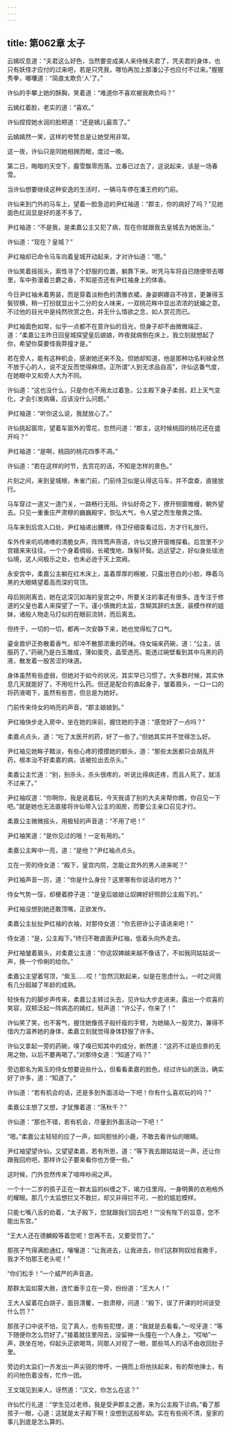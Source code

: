 ```yaml
---
---
---
```

title: 第062章 太子
---





云嫣叹息道：“夫君这么好色，当然要变成美人来侍候夫君了，凭夫君的身体，也只有妖怪才应付的过来吧，若是只凭我，哪怕再加上那潘公子也应付不过来。”握握秀拳，嘟囔道：“简直太欺负‘人’了。”

许仙的手攀上她的酥胸，笑着道：“难道你不喜欢被我欺负吗？”

云嫣红着脸，老实的道：“喜欢。”

许仙捏捏她水润的脸颊道：“还是嫣儿最乖了。”

云嫣嫣然一笑，这样的夸赞总是让她受用非常。

这一夜，许仙只是同她相拥而眠，度过一晚。

第二日，晦暗的天空下，霰雪飘零而落。立春已过去了，这说起来，该是一场春雪。

当许仙想要继续这种安逸的生活时，一辆马车停在潘王府的门前。

许仙来到门外的马车上，望着一脸急迫的尹红袖道：“郡主，你的病好了吗？”见她面色红润显是好的差不多了。

尹红袖道：“不是我，是柔嘉公主又犯了病，现在你就跟我去皇城去为她医治。”

许仙道：“现在？皇城？”

尹红袖却已命令马车向着皇城开动起来，才对许仙道：“嗯。”

许仙笑着摇摇头，索性寻了个舒服的位置，躺靠下来。听凭马车将自已随便带去哪里，车中弥漫着兰麝之香，不知是否还有尹红袖身上的体香。

今日尹红袖未着男装，而是穿着淡粉色的清雅衣裙，身姿婀娜自不待言，更兼得玉鬓钗横，稍一打扮就显出十二分的女人味来，一双桃花眸中显出浓浓的妩媚之意。不过他的目光中是纯然欣赏之色，并无什么情欲之念，如人赏花而已。

尹红袖面色如常，似乎一点都不在意许仙的目光，但身子却不由微微端正，道：“柔嘉公主昨日回皇城探望皇后娘娘，昨夜就病倒在床上，我立刻就想起了你，希望你莫要怪我莽撞才是。”

若在旁人，能有这种机会，感谢她还来不及。但她却知道，他是那种功名利禄全然不放于心的人，说不定反而觉得麻烦。正所谓“人到无求品自高”，许仙这番气度，在她眼中又和旁人大为不同。

许仙道：“这也没什么，只是你也不用太过着急，公主殿下身子柔弱，赶上天气变化，才会引发病痛，应该没什么问题。”

尹红袖道：“听你这么说，我就放心了。”

许仙挑起窗帘，望着车窗外的雪花，忽然问道：“郡主，这时候桃园的桃花还在盛开吗？”

尹红袖道：“是啊，桃园的桃花四季不凋。”

许仙道：“若在这样的时节，去赏花的话，不知是怎样的景色。”

片刻之间，来到皇城根，朱雀门前，门前侍卫似是认得这马车，并不盘查，直接放行。

马车穿过一道又一道门关，一路畅行无阻。许仙好奇之下，撩开侧窗帷幔，朝外望去。只见一重重庄严肃穆的巍巍殿宇，恢弘大气，令人望之而生敬畏之情。

马车来到后宫入口处，尹红袖递出腰牌，侍卫仔细查看过后，方才行礼放行。

车外传来叽叽喳喳的清脆女声，阵阵莺声燕语，许仙又撩开窗帷探看。后宫里不少宫娥来来往往，一个个身着绸缎，长裙曳地，珠髻环鬓。远远望之，好似身处瑶池仙境，这人间极乐之处，也未必逊于天上宫阙。

永安宫中，柔嘉公主躺在红木床上，盖着厚厚的棉被，只露出苍白的小脸，睁着乌黑的大眼睛望着高而深的穹顶。

母后刚刚离去，她在这深沉如海的皇宫之中，所要关注的事还有很多。连专注于修道的父皇也着人来探望了一下。谨小慎微的太监，含糊其辞的太医，装模作样的姐妹，诸般人物走马灯似的在眼前流转，而后离去。

但终于，一切的一切，都再一次安静下来，她也觉得松了口气。

鎏金兽炉正弥散着香气，却冲不散那浓重的药味。侍女端来药碗，道：“公主，该服药了。”药碗乃是白玉雕成，薄如蛋壳，晶莹透亮。能透过碗壁看到其中乌黑的药液，散发着一股苦涩的味道。

身体虽然有些虚弱，但她对于如今的状况，其实早已习惯了。大多数时候，其实休息几天就能好了，不用吃什么药。但还是配合的直起身子，皱着眉头，一口一口的将药液喝下，虽然有些苦，但总是为她好。

门前传来侍女的响亮的声音，“郡主娘娘到。”

尹红袖快步走入房中，坐在她的床前，握住她的手道：“感觉好了一点吗？”

柔嘉点点头，道：“吃了太医开的药，好了一些了。”但她其实并不觉得怎么好。

尹红袖见她眸子黯淡，有些心疼的摸摸她的额头，道：“那些太医都只会胡乱开药，根本治不好柔嘉的病，该被拉出去杀头。”

柔嘉公主忙道：“别，别杀头，杀头很疼的，听说比得病还疼，而且人死了，就活不过来了。”

尹红袖叹道：“你啊你，我是说着玩，今天我请了别的大夫来帮你瞧，你召见一下吧。”就是她也无法直接将许仙带入公主的闺房，而要公主亲口召见才行。

柔嘉公主微微摇头，用极轻的声音道：“不用了吧！”

尹红袖笑道：“是你见过的哦！一定有用的。”

柔嘉公主眸中一亮，道：“是他？”尹红袖点点头。

立在一旁的侍女道：“殿下，皇宫内院，怎能让宫外的男人进来呢？”

尹红袖声音一厉，道：“你是什么身份？这里哪有你说话的地方？”

侍女气势一馁，却梗着脖子道：“是皇后娘娘让奴婢好好照顾公主殿下的。”

尹红袖没想到她还敢顶嘴，正欲发作。

柔嘉公主扯扯尹红袖的衣袖，对那侍女道：“你去把许公子请进来吧！”

侍女道：“是，公主殿下。”终归不敢直面尹红袖，低着头向外走去。

尹红袖皱着眉头，对柔嘉公主道：“你这奴婢越来越不像话了，不如我同姑姑说一声，换一个伶俐的给你。”

柔嘉公主望着穹顶，“紫玉……哎！”忽然沉默起来，似是在思虑什么，一时之间竟有几分超越了年龄的成熟。

轻快有力的脚步声传来，柔嘉公主转过头去，见许仙大步走进来，露出一个欢喜的笑容，双颊泛起一阵病态的嫣红，轻声道：“许公子，你来了！”

许仙笑了笑，也不客气，握住她像孩子般纤瘦的手臂，为她输入一股灵力，兼得不惜内力温养她的身体，柔嘉立刻就觉得身体舒服了许多。

许仙又拿起一旁的药碗，嗅了嗅已知其中的成分，断然道：“这药不过是应景的无用之物，以后不要再喝了。”对那侍女道：“知道了吗？”

旁边那名为紫玉的侍女想要说些什么，但看看柔嘉的脸色，经过许仙的医治，确实好了许多，道：“知道了。”

许仙道：“若有机会的话，还是多到外面活动一下吧！你有什么喜欢玩的吗？”

柔嘉公主想了又想，才犹豫着道：“荡秋千？”

许仙道：“那也不错，若有机会，尽量到外面活动一下吧！”

“嗯。”柔嘉公主轻轻的应了一声，如同胆怯的小鹿，不敢去看许仙的眼睛。

尹红袖望望许仙，又望望柔嘉，若有所思，道：“等下我去跟姑姑说一声，还让你跟我回府吧，那样许公子要来看你也方便一些。”

这时候，门外忽然传来了喧哗吵闹之声。

一个十一二岁的孩子正在一群太监的纠缠之下，竭力往里闯，一身明黄的衣袍格外的耀眼。那几个太监想拦又不敢拦，却又非得拦不可，一脸的尴尬模样。

只能七嘴八舌的劝着，“太子殿下，您就跟我们回去吧！”“没有陛下的旨意，您不能出东宫。”

“王大人还在德麟殿等着您呢！您再不去，又要受罚了。”

那孩子气得满脸通红，嚷嚷道：“让我进去，让我进去，你们这群狗奴给我撒手，我才不怕那王老头呢！”

“你们松手！”一个威严的声音道。

那群太监如蒙大赦，连忙垂手立在一旁，纷纷道：“王大人！”

王大人留着花白胡子，面目清矍，一脸肃穆，问道：“殿下，误了开课的时间该受什么罚？”

那孩子口中说不怕，见了真人，也有些犯憷，道：“我就是去看看。”一咬牙道：“等下随便你怎么罚好了。”接着就往里闯去，没留神一头撞在一个人身上，“哎呦”一声，跌坐在地，仰起头正欲喝骂，同那人对视了一眼，那些骂人的话不由收回肚子里。

旁边的太监们一齐发出一声尖锐的惨呼，一拥而上将他扶起来，有的帮他掸土，有的问他伤着没有，忙作一团。

王文瑞见到来人，讶然道：“汉文，你怎么在这？”

许仙忙行礼道：“学生见过老师，我是受尹郡主之邀，来为公主殿下诊病。”看了那孩子一眼，心道：这就是太子殿下啊！没想到这般年幼。实在有些闹不清，皇家的事儿到底是怎么算的。
